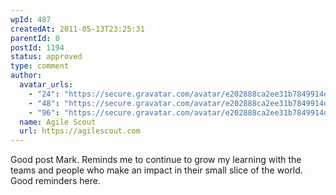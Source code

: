 ```yaml
---
wpId: 487
createdAt: 2011-05-13T23:25:31
parentId: 0
postId: 1194
status: approved
type: comment
author:
  avatar_urls:
    - "24": "https://secure.gravatar.com/avatar/e202888ca2ee31b7849914d5057fe3d3?s=24&d=mm&r=g"
    - "48": "https://secure.gravatar.com/avatar/e202888ca2ee31b7849914d5057fe3d3?s=48&d=mm&r=g"
    - "96": "https://secure.gravatar.com/avatar/e202888ca2ee31b7849914d5057fe3d3?s=96&d=mm&r=g"
  name: Agile Scout
  url: https://agilescout.com
---
```


Good post Mark. Reminds me to continue to grow my learning with the teams and people who make an impact in their small slice of the world. Good reminders here.